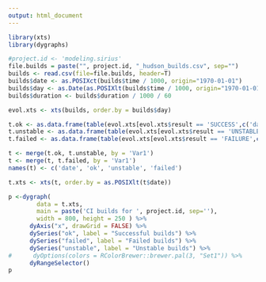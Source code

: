 ```yaml
---
output: html_document
---
```


```r

library(xts)
library(dygraphs)

#project.id <- 'modeling.sirius'
file.builds = paste("", project.id, "_hudson_builds.csv", sep="")
builds <- read.csv(file=file.builds, header=T)
builds$date <- as.POSIXct(builds$time / 1000, origin="1970-01-01")
builds$day <- as.Date(as.POSIXlt(builds$time / 1000, origin="1970-01-01"))
builds$duration <- builds$duration / 1000 / 60

evol.xts <- xts(builds, order.by = builds$day)

t.ok <- as.data.frame(table(evol.xts[evol.xts$result == 'SUCCESS',c('day')]))
t.unstable <- as.data.frame(table(evol.xts[evol.xts$result == 'UNSTABLE',c('day')]))
t.failed <- as.data.frame(table(evol.xts[evol.xts$result == 'FAILURE',c('day')]))

t <- merge(t.ok, t.unstable, by = 'Var1')
t <- merge(t, t.failed, by = 'Var1')
names(t) <- c('date', 'ok', 'unstable', 'failed')

t.xts <- xts(t, order.by = as.POSIXlt(t$date))

p <-dygraph( 
        data = t.xts,
        main = paste('CI builds for ', project.id, sep=''),
        width = 800, height = 250 ) %>% 
      dyAxis("x", drawGrid = FALSE) %>%
      dySeries("ok", label = "Successful builds") %>%
      dySeries("failed", label = "Failed builds") %>%
      dySeries("unstable", label = "Unstable builds") %>%
#      dyOptions(colors = RColorBrewer::brewer.pal(3, "Set1")) %>%
      dyRangeSelector()
p
```

